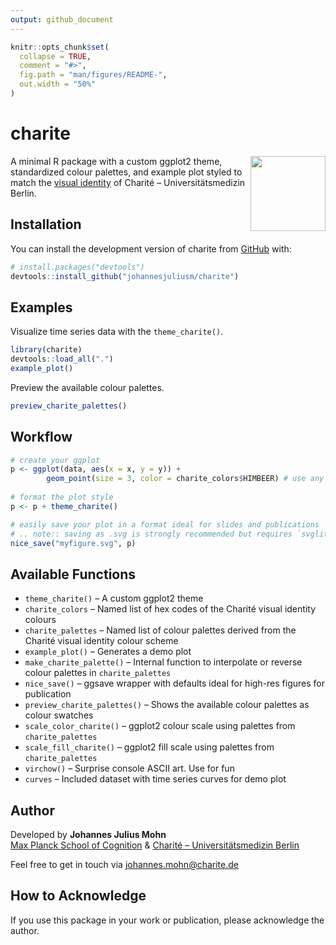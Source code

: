```yaml
---
output: github_document
---
```


<!-- README.md is generated from README.Rmd. Please edit that file -->

```r
knitr::opts_chunk$set(
  collapse = TRUE,
  comment = "#>",
  fig.path = "man/figures/README-",
  out.width = "50%"
)
```

# charite

<!-- badges: start -->
<!-- badges: end -->

<img src="man/figures/hex_charite.png" width="120" align="right" />

A minimal R package with a custom ggplot2 theme, standardized colour palettes, and example plot styled to match the [visual identity](https://marke.charite.de/d/Y3FxSwD6Tz3a) of Charité – Universitätsmedizin Berlin.

## Installation

You can install the development version of charite from [GitHub](https://github.com/johannesjuliusm/charite) with:

``` r
# install.packages("devtools")
devtools::install_github("johannesjuliusm/charite")
```

## Examples

Visualize time series data with the `theme_charite()`.

```r

library(charite)
devtools::load_all(".")
example_plot()
```

Preview the available colour palettes.

```r

preview_charite_palettes()
```

## Workflow

```r
# create your ggplot
p <- ggplot(data, aes(x = x, y = y)) +
        geom_point(size = 3, color = charite_colors$HIMBEER) # use any of the Charité colors
        
# format the plot style
p <- p + theme_charite()

# easily save your plot in a format ideal for slides and publications
# .. note:: saving as .svg is strongly recommended but requires `svglite` to be installed
nice_save("myfigure.svg", p)
```

## Available Functions

- `theme_charite()` – A custom ggplot2 theme
- `charite_colors` – Named list of hex codes of the Charité visual identity colours
- `charite_palettes` – Named list of colour palettes derived from the Charité visual identity colour scheme
- `example_plot()` – Generates a demo plot
- `make_charite_palette()` – Internal function to interpolate or reverse colour palettes in `charite_palettes`
- `nice_save()` – ggsave wrapper with defaults ideal for high-res figures for publication
- `preview_charite_palettes()` – Shows the available colour palettes as colour swatches
- `scale_color_charite()` – ggplot2 colour scale using palettes from `charite_palettes`
- `scale_fill_charite()` – ggplot2 fill scale using palettes from `charite_palettes`
- `virchow()` – Surprise console ASCII art. Use for fun
- `curves` – Included dataset with time series curves for demo plot

## Author

Developed by **Johannes Julius Mohn**  
[Max Planck School of Cognition](https://cognition.maxplanckschools.org/en/doctoral-candidates/johannes-j-mohn) & [Charité – Universitätsmedizin Berlin](https://medpsych.charite.de/en/metas/person/person/address_detail/msc_johannes_mohn)

Feel free to get in touch via [johannes.mohn@charite.de](mailto:johannes.mohn@charite.de)

## How to Acknowledge

If you use this package in your work or publication, please acknowledge the author.
